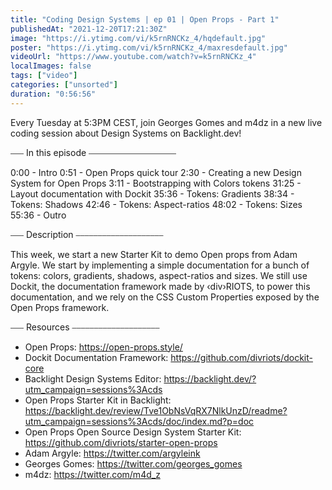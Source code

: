 ```yaml
---
title: "Coding Design Systems | ep 01 | Open Props - Part 1"
publishedAt: "2021-12-20T17:21:30Z"
image: "https://i.ytimg.com/vi/k5rnRNCKz_4/hqdefault.jpg"
poster: "https://i.ytimg.com/vi/k5rnRNCKz_4/maxresdefault.jpg"
videoUrl: "https://www.youtube.com/watch?v=k5rnRNCKz_4"
localImages: false
tags: ["video"]
categories: ["unsorted"]
duration: "0:56:56"
---
```

Every Tuesday at 5:3PM CEST, join Georges Gomes and m4dz in a new live coding session about Design Systems on Backlight.dev!

⎯⎯⎯ In this episode ⎯⎯⎯⎯⎯⎯⎯⎯⎯⎯⎯⎯⎯⎯⎯⎯⎯⎯⎯⎯

0:00 - Intro
0:51 - Open Props quick tour
2:30 - Creating a new Design System for Open Props
3:11 - Bootstrapping with Colors tokens
31:25 - Layout documentation with Dockit
35:36 - Tokens: Gradients
38:34 - Tokens: Shadows
42:46 - Tokens: Aspect-ratios
48:02 - Tokens: Sizes
55:36 - Outro

⎯⎯⎯ Description ⎯⎯⎯⎯⎯⎯⎯⎯⎯⎯⎯⎯⎯⎯⎯⎯⎯⎯⎯⎯

This week, we start a new Starter Kit to demo Open props from Adam Argyle.  We start by implementing a simple documentation for a bunch of tokens: colors, gradients, shadows, aspect-ratios and sizes. We still use Dockit, the documentation framework made by ‹div›RIOTS, to power this documentation, and we rely on the CSS Custom Properties exposed by the Open Props framework.

⎯⎯⎯ Resources ⎯⎯⎯⎯⎯⎯⎯⎯⎯⎯⎯⎯⎯⎯⎯⎯⎯⎯⎯⎯

- Open Props: https://open-props.style/
- Dockit Documentation Framework: https://github.com/divriots/dockit-core
- Backlight Design Systems Editor: https://backlight.dev/?utm_campaign=sessions%3Acds
- Open Props Starter Kit in Backlight: https://backlight.dev/review/Tve1ObNsVqRX7NlkUnzD/readme?utm_campaign=sessions%3Acds/doc/index.md?p=doc
- Open Props Open Source Design System Starter Kit: https://github.com/divriots/starter-open-props
- Adam Argyle: https://twitter.com/argyleink
- Georges Gomes: https://twitter.com/georges_gomes
- m4dz: https://twitter.com/m4d_z
